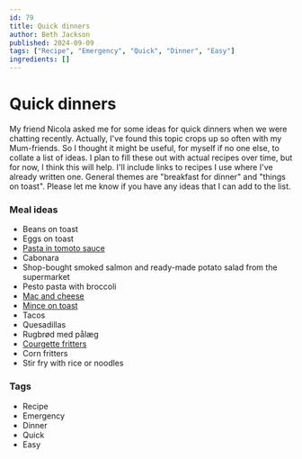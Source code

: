 ```yaml
---
id: 79
title: Quick dinners
author: Beth Jackson
published: 2024-09-09
tags: ["Recipe", "Emergency", "Quick", "Dinner", "Easy"]
ingredients: []
---
```


# Quick dinners

<BlogTextWrapper>

My friend Nicola asked me for some ideas for quick dinners when we were chatting recently. Actually, I've found this topic crops up so often with my Mum-friends. So I thought it might be useful, for myself if no one else, to collate a list of ideas. I plan to fill these out with actual recipes over time, but for now, I think this will help. I'll include links to recipes I use where I've already written one. General themes are "breakfast for dinner" and "things on toast". Please let me know if you have any ideas that I can add to the list.

</BlogTextWrapper>

<BlogTextWrapper>

### Meal ideas

- Beans on toast
- Eggs on toast
- [Pasta in tomoto sauce](https://cph.kiwi/blog/pasta-in-tomato-sauce)
- Cabonara
- Shop-bought smoked salmon and ready-made potato salad from the supermarket
- Pesto pasta with broccoli
- [Mac and cheese](https://cph.kiwi/blog/macaroni-and-cheese)
- [Mince on toast](https://cph.kiwi/blog/mince-on-toast)
- Tacos
- Quesadillas
- Rugbrød med pålæg
- [Courgette fritters](https://cph.kiwi/blog/courgette-fritters)
- Corn fritters
- Stir fry with rice or noodles

</BlogTextWrapper>

<BlogTextWrapper>

### Tags

- Recipe
- Emergency
- Dinner
- Quick
- Easy

</BlogTextWrapper>
